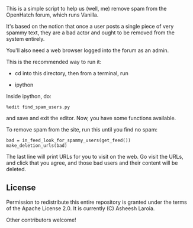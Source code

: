 This is a simple script to help us (well, me) remove spam from the
OpenHatch forum, which runs Vanilla.

It's based on the notion that once a user posts a single piece of very
spammy text, they are a bad actor and ought to be removed from the
system entirely.

You'll also need a web browser logged into the forum as an admin.

This is the recommended way to run it:

* cd into this directory, then from a terminal, run

* ipython

Inside ipython, do:

 %edit find_spam_users.py

and save and exit the editor. Now, you have some functions available.

To remove spam from the site, run this until you find no spam:

 bad = in_feed_look_for_spammy_users(get_feed())
 make_deletion_urls(bad)

The last line will print URLs for you to visit on the web. Go visit
the URLs, and click that you agree, and those bad users and their
content will be deleted.

== License ==

Permission to redistribute this entire repository is granted under the
terms of the Apache License 2.0. It is currently (C) Asheesh Laroia.

Other contributors welcome!